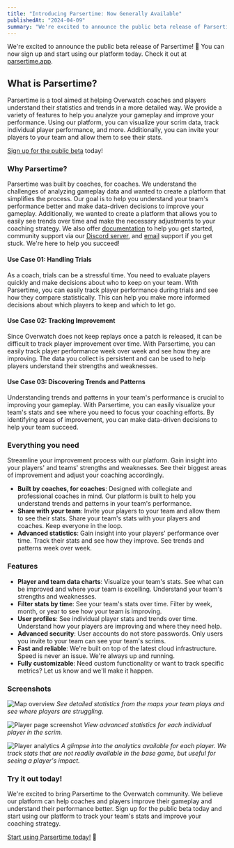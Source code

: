 ```yaml
---
title: "Introducing Parsertime: Now Generally Available"
publishedAt: "2024-04-09"
summary: "We're excited to announce the public beta release of Parsertime, the next ."
---
```


We're excited to announce the public beta release of Parsertime! 🎉
You can now sign up and start using our platform today. Check it
out at [parsertime.app](https://parsertime.app).

## What is Parsertime?

Parsertime is a tool aimed at helping Overwatch coaches and players understand
their statistics and trends in a more detailed way. We provide a variety of
features to help you analyze your gameplay and improve your performance.
Using our platform, you can visualize your scrim data, track individual
player performance, and more. Additionally, you can invite your players to
your team and allow them to see their stats.

[Sign up for the public beta](https://parsertime.app) today!

### Why Parsertime?

Parsertime was built by coaches, for coaches. We understand the challenges
of analyzing gameplay data and wanted to create a platform that simplifies
the process. Our goal is to help you understand your team's performance
better and make data-driven decisions to improve your gameplay. Additionally,
we wanted to create a platform that allows you to easily see trends over time
and make the necessary adjustments to your coaching strategy. We also offer
[documentation](https://docs.parsertime.app) to help you get started,
community support via our [Discord server](https://discord.gg/svz3qhVDXM), and
[email](mailto:help@parsertime.app) support if you get stuck. We're here to 
help you succeed!

#### Use Case 01: Handling Trials

As a coach, trials can be a stressful time. You need to evaluate players
quickly and make decisions about who to keep on your team. With Parsertime,
you can easily track player performance during trials and see how they
compare statistically. This can help you make more informed decisions about
which players to keep and which to let go.

#### Use Case 02: Tracking Improvement

Since Overwatch does not keep replays once a patch is released, it can be
difficult to track player improvement over time. With Parsertime, you can
easily track player performance week over week and see how they are improving.
The data you collect is persistent and can be used to help players understand
their strengths and weaknesses.

#### Use Case 03: Discovering Trends and Patterns

Understanding trends and patterns in your team's performance is crucial to
improving your gameplay. With Parsertime, you can easily visualize your team's
stats and see where you need to focus your coaching efforts. By identifying
areas of improvement, you can make data-driven decisions to help your team
succeed.

### Everything you need

Streamline your improvement process with our platform. Gain insight into your
players' and teams' strengths and weaknesses. See their biggest areas of
improvement and adjust your coaching accordingly.

- **Built by coaches, for coaches**: Designed with collegiate and professional
  coaches in mind. Our platform is built to help you understand trends and
  patterns in your team's performance.
- **Share with your team**: Invite your players to your team and allow them
  to see their stats. Share your team's stats with your players and coaches.
  Keep everyone in the loop.
- **Advanced statistics**: Gain insight into your players' performance over
  time. Track their stats and see how they improve. See trends and patterns
  week over week.

### Features

- **Player and team data charts**: Visualize your team's stats. See what can
  be improved and where your team is excelling. Understand your team's strengths
  and weaknesses.
- **Filter stats by time**: See your team's stats over time. Filter by week,
  month, or year to see how your team is improving.
- **User profiles**: See individual player stats and trends over time. Understand how
  your players are improving and where they need help.
- **Advanced security**: User accounts do not store passwords. Only users you invite
  to your team can see your team's scrims.
- **Fast and reliable**: We're built on top of the latest cloud infrastructure. Speed is
  never an issue. We're always up and running.
- **Fully customizable**: Need custom functionality or want to track specific metrics?
  Let us know and we'll make it happen.

### Screenshots

![Map overview](/map_overview.png)
*See detailed statistics from the maps your team plays and see where players are struggling.*

![Player page screenshot](/player_page.png)
*View advanced statistics for each individual player in the scrim.*

![Player analytics](/player_analytics.png)
*A glimpse into the analytics available for each player. We track stats that are
not readily available in the base game, but useful for seeing a player's impact.*

### Try it out today!

We're excited to bring Parsertime to the Overwatch community. We believe our
platform can help coaches and players improve their gameplay and understand
their performance better. Sign up for the public beta today and start using
our platform to track your team's stats and improve your coaching strategy.

[Start using Parsertime today!](https://parsertime.app) 🥳
